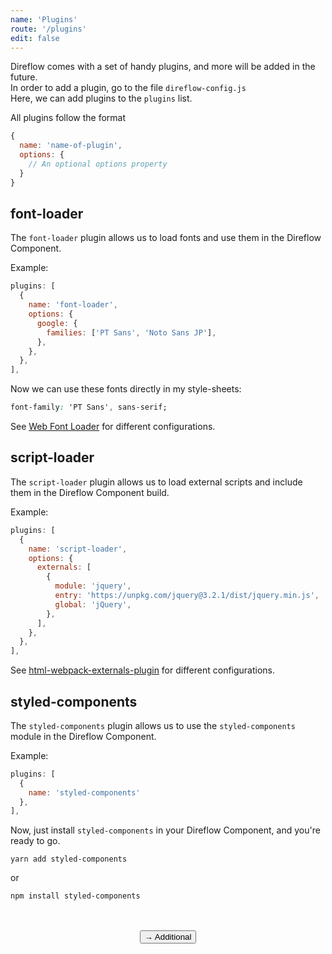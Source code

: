 ```yaml
---
name: 'Plugins'
route: '/plugins'
edit: false
---
```



Direflow comes with a set of handy plugins, and more will be added in the future.  
In order to add a plugin, go to the file `direflow-config.js`  
Here, we can add plugins to the `plugins` list.  
  
All plugins follow the format
```javascript
{
  name: 'name-of-plugin',
  options: {
    // An optional options property
  }
}
```

## font-loader
The `font-loader` plugin allows us to load fonts and use them in the Direflow Component.  
  
Example:
```javascript
plugins: [
  {
    name: 'font-loader',
    options: {
      google: {
        families: ['PT Sans', 'Noto Sans JP'],
      },
    },
  },
],
```
Now we can use these fonts directly in my style-sheets:
```css
font-family: 'PT Sans', sans-serif;
```

See [Web Font Loader](https://github.com/typekit/webfontloader) for different configurations.

## script-loader
The `script-loader` plugin allows us to load external scripts and include them in the Direflow Component build.  
  
Example:
```javascript
plugins: [
  {
    name: 'script-loader',
    options: {
      externals: [
        {
          module: 'jquery',
          entry: 'https://unpkg.com/jquery@3.2.1/dist/jquery.min.js',
          global: 'jQuery',
        },
      ],
    },
  },
],
```
See [html-webpack-externals-plugin](https://github.com/mmiller42/html-webpack-externals-plugin#readme) for different configurations.

## styled-components
The `styled-components` plugin allows us to use the `styled-components` module in the Direflow Component.  
  
Example:
```javascript
plugins: [
  {
    name: 'styled-components'
  },
],
```
Now, just install `styled-components` in your Direflow Component, and you're ready to go.
```console
yarn add styled-components
```
or
```console
npm install styled-components
```

<br />
<br />

<span style="display: flex; justify-content: center">
  <Link to='/additional'>
    <Button>→ Additional</Button>
  </Link>
</span>